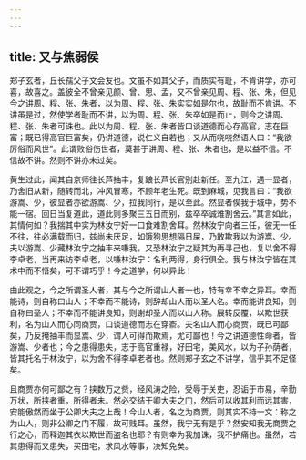 ```yaml
---
---
---
```

title: 又与焦弱侯
---

郑子玄者，丘长孺父子文会友也。文虽不如其父子，而质实有耻，不肯讲学，亦可喜，故喜之。盖彼全不曾亲见颜、曾、思、孟，又不曾亲见周、程、张、朱，但见今之讲周、程、张、朱者，以为周、程、张、朱实实如是尔也，故耻而不肯讲。不讲虽是过，然使学者耻而不讲，以为周、程、张、朱卒如是而止，则今之讲周、程、张、朱者可诛也。此以为周、程、张、朱者皆口谈道德而心存高官，志在巨富；既已得高官巨富矣，仍讲道德，说仁义自若也；又从而哓哓然语人曰：“我欲厉俗而风世”。此谓败俗伤世者，莫甚于讲周、程、张、朱者也，是以益不信。不信故不讲。然则不讲亦未过矣。

黄生过此，闻其自京师往长芦抽丰，复踉长芦长官别赴新任。至九江，遇一显者，乃舍旧从新，随转而北，冲风冒寒，不顾年老生死。既到麻城，见我言曰：“我欲游嵩、少，彼显者亦欲游嵩、少，拉我同行，是以至此。然显者俟我于城中，势不能一宿。回日当复道此，道此则多聚三五日而别，兹卒卒诚难割舍云。”其言如此，其情何如？我揣其中实为林汝宁好一口食难割舍耳。然林汝宁向者三任，彼无一任不往，往必满载而归，兹尚未厌足，如饿狗思想隔日屎，乃敢欺我以为游嵩、少。夫以游嵩、少藏林汝宁之抽丰来嗛我，又恐林汝宁之疑其为再寻己也，复以舍不得李卓老，当再来访李卓老，以嗛林汝宁：名利两得，身行俱全。我与林汝宁皆在其术中而不悟矣，可不谓巧乎！今之道学，何以异此！

由此观之，今之所谓圣人者，其与今之所谓山人者一也，特有幸不幸之异耳。幸而能诗，则自称曰山人；不幸而不能诗，则辞却山人而以圣人名。幸而能讲良知，则自称曰圣人；不幸而不能讲良知，则谢却圣人而以山人称。展转反覆，以欺世获利，名为山人而心同商贾，口谈道德而志在穿窬。夫名山人而心商贾，既已可鄙矣，乃反掩抽丰而显嵩、少，谓人可得而欺焉，尤可鄙也！今之讲道德性命者，皆游嵩、少者也；今之患得患失，志于高官重禄，好田宅，美风水，以为子孙荫者，皆其托名于林汝宁，以为舍不得李卓老者也。然则郑子玄之不讲学，信乎其不足怪矣。

且商贾亦何可鄙之有？挟数万之赀，经风涛之险，受辱于关吏，忍诟于市易，辛勤万状，所挟者重，所得者未。然必交结于卿大夫之门，然后可以收其利而远其害，安能傲然而坐于公卿大夫之上哉！今山人者，名之为商贾，则其实不持一文：称之为山人，则非公卿之门不履，故可贱耳。虽然，我宁无有是乎？然安知我无商贾之行之心，而释迦其衣以欺世而盗名也耶？有则幸为我加诛，我不护痛也。虽然，若其患得而又患失，买田宅，求风水等事，决知免矣。